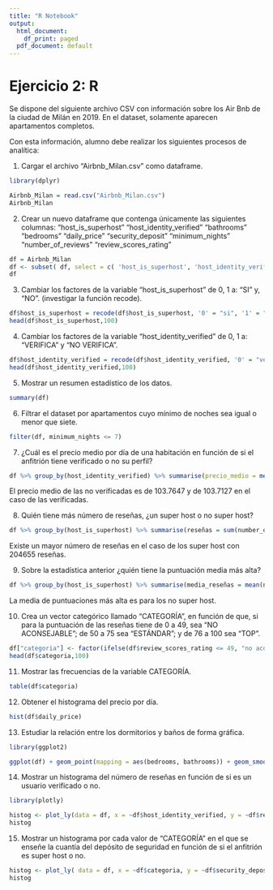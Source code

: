 ---
title: "R Notebook"
output:
  html_document:
    df_print: paged
  pdf_document: default
---


# Ejercicio 2: R

Se dispone del siguiente archivo CSV con información sobre los Air Bnb de la ciudad de Milán en 2019. En el dataset, solamente aparecen apartamentos completos.

Con esta información, alumno debe realizar los siguientes procesos de analítica:

1. Cargar el archivo “Airbnb_Milan.csv” como dataframe.

```{r}
library(dplyr)
```


```{r}
Airbnb_Milan = read.csv("Airbnb_Milan.csv")
Airbnb_Milan
```

2. Crear un nuevo dataframe que contenga únicamente las siguientes columnas:
“host_is_superhost” 
“host_identity_verified” 
“bathrooms” 
“bedrooms” 
“daily_price” 
“security_deposit” 
“minimum_nights” 
“number_of_reviews” 
“review_scores_rating”

```{r}
df = Airbnb_Milan
df <- subset( df, select = c( 'host_is_superhost', 'host_identity_verified', 'bathrooms', 'bedrooms', 'daily_price', 'security_deposit', 'minimum_nights', 'number_of_reviews', 'review_scores_rating'))
df
```

3. Cambiar los factores de la variable “host_is_superhost” de 0, 1 a: “SI” y, “NO”. (investigar la función recode).

```{r}
df$host_is_superhost = recode(df$host_is_superhost, '0' = "si", '1' = "no")
head(df$host_is_superhost,100)
```
4. Cambiar los factores de la variable “host_identity_verified” de 0, 1 a: “VERIFICA” y “NO VERIFICA”.

```{r}
df$host_identity_verified = recode(df$host_identity_verified, '0' = "verifica", '1' = "no verifica")
head(df$host_identity_verified,100)
```

5. Mostrar un resumen estadístico de los datos.

```{r}
summary(df)
```

6. Filtrar el dataset por apartamentos cuyo mínimo de noches sea igual o menor que siete.

```{r}
filter(df, minimum_nights <= 7)
```

7. ¿Cuál es el precio medio por día de una habitación en función de si el anfitrión tiene verificado o no su perfil?

```{r}
df %>% group_by(host_identity_verified) %>% summarise(precio_medio = mean(daily_price))
```
El precio medio de las no verificadas es de 103.7647 y de 103.7127 en el caso de las verificadas.

8. Quién tiene más número de reseñas, ¿un super host o no super host?

```{r}
df %>% group_by(host_is_superhost) %>% summarise(reseñas = sum(number_of_reviews))
```
Existe un mayor número de reseñas en el caso de los super host con 204655 reseñas.

9. Sobre la estadística anterior ¿quién tiene la puntuación media más alta?

```{r}
df %>% group_by(host_is_superhost) %>% summarise(media_reseñas = mean(number_of_reviews))
```
La media de puntuaciones más alta es para los no super host.

10. Crea un vector categórico llamado “CATEGORÍA”, en función de que, si para la puntuación de las reseñas tiene de 0 a 49, sea “NO ACONSEJABLE”; de 50 a 75 sea “ESTÁNDAR”; y de 76 a 100 sea “TOP”.

```{r}
df["categoria"] <- factor(ifelse(df$review_scores_rating <= 49, "no aconsejable", ifelse(df$review_scores_rating <= 75, "estandar", "top")))
head(df$categoria,100)
```

11. Mostrar las frecuencias de la variable CATEGORÍA.

```{r}
table(df$categoria)
```

12. Obtener el histograma del precio por día.

```{r}
hist(df$daily_price)
```

13. Estudiar la relación entre los dormitorios y baños de forma gráfica.

```{r}
library(ggplot2)
```
```{r}
ggplot(df) + geom_point(mapping = aes(bedrooms, bathrooms)) + geom_smooth(aes(bedrooms, bathrooms), method = lm)
```

14. Mostrar un histograma del número de reseñas en función de si es un usuario verificado o no.

```{r}
library(plotly)
```

```{r}
histog <- plot_ly(data = df, x = ~df$host_identity_verified, y = ~df$review_scores_rating, type = "bar")
histog
```

15. Mostrar un histograma por cada valor de “CATEGORÍA” en el que se enseñe la cuantía del depósito de seguridad en función de si el anfitrión es super host o no.

```{r}
histog <- plot_ly( data = df, x = ~df$categoria, y = ~df$security_deposit, type = "bar", color = ~df$host_is_superhost)
histog
```

